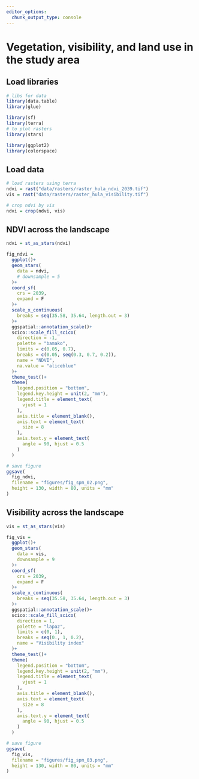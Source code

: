 ```yaml
---
editor_options: 
  chunk_output_type: console
---
```


# Vegetation, visibility, and land use in the study area

## Load libraries

```r
# libs for data
library(data.table)
library(glue)

library(sf)
library(terra)
# to plot rasters
library(stars)

library(ggplot2)
library(colorspace)
```

## Load data

```r
# load rasters using terra
ndvi = rast("data/rasters/raster_hula_ndvi_2039.tif")
vis = rast("data/rasters/raster_hula_visibility.tif")

# crop ndvi by vis
ndvi = crop(ndvi, vis)
```

## NDVI across the landscape

```r
ndvi = st_as_stars(ndvi)
```

```r
fig_ndvi =
  ggplot()+
  geom_stars(
    data = ndvi,
    # downsample = 5
  )+
  coord_sf(
    crs = 2039,
    expand = F
  )+
  scale_x_continuous(
    breaks = seq(35.58, 35.64, length.out = 3)
  )+
  ggspatial::annotation_scale()+
  scico::scale_fill_scico(
    direction = -1,
    palette = "bamako",
    limits = c(0.05, 0.7),
    breaks = c(0.05, seq(0.3, 0.7, 0.2)),
    name = "NDVI",
    na.value = "aliceblue"
  )+
  theme_test()+
  theme(
    legend.position = "bottom",
    legend.key.height = unit(2, "mm"),
    legend.title = element_text(
      vjust = 1
    ),
    axis.title = element_blank(),
    axis.text = element_text(
      size = 8
    ),
    axis.text.y = element_text(
      angle = 90, hjust = 0.5
    )
  )

# save figure
ggsave(
  fig_ndvi,
  filename = "figures/fig_spm_02.png",
  height = 130, width = 80, units = "mm"
)
```

## Visibility across the landscape

```r
vis = st_as_stars(vis)
```

```r
fig_vis =
  ggplot()+
  geom_stars(
    data = vis,
    downsample = 9
  )+
  coord_sf(
    crs = 2039,
    expand = F
  )+
  scale_x_continuous(
    breaks = seq(35.58, 35.64, length.out = 3)
  )+
  ggspatial::annotation_scale()+
  scico::scale_fill_scico(
    direction = 1,
    palette = "lapaz",
    limits = c(0, 1),
    breaks = seq(0., 1, 0.2),
    name = "Visibility index"
  )+
  theme_test()+
  theme(
    legend.position = "bottom",
    legend.key.height = unit(2, "mm"),
    legend.title = element_text(
      vjust = 1
    ),
    axis.title = element_blank(),
    axis.text = element_text(
      size = 8
    ),
    axis.text.y = element_text(
      angle = 90, hjust = 0.5
    )
  )

# save figure
ggsave(
  fig_vis,
  filename = "figures/fig_spm_03.png",
  height = 130, width = 80, units = "mm"
)
```
